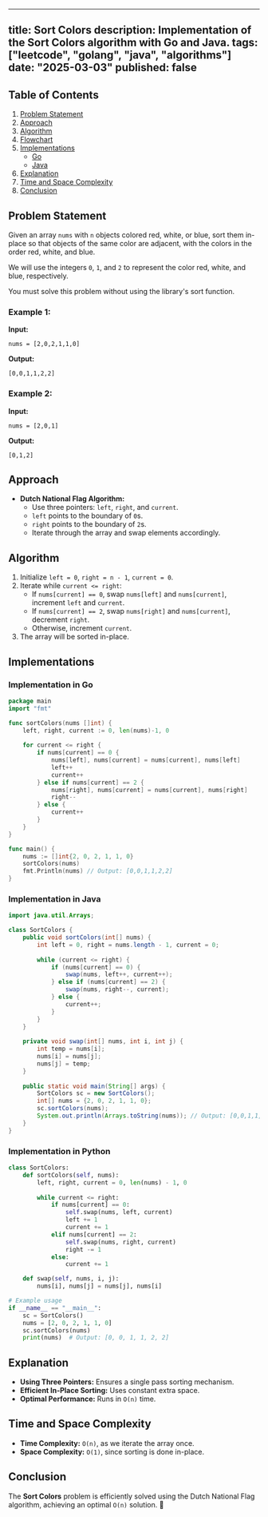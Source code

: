 ---
title: Sort Colors
description: Implementation of the Sort Colors algorithm with Go and Java.
tags: ["leetcode", "golang", "java", "algorithms"]
date: "2025-03-03"
published: false
----------------

## Table of Contents

1. [Problem Statement](#problem-statement)
2. [Approach](#approach)
3. [Algorithm](#algorithm)
4. [Flowchart](#flowchart)
5. [Implementations](#implementations)
   - [Go](#implementation-in-go)
   - [Java](#implementation-in-java)
6. [Explanation](#explanation)
7. [Time and Space Complexity](#time-and-space-complexity)
8. [Conclusion](#conclusion)

## Problem Statement

Given an array `nums` with `n` objects colored red, white, or blue, sort them in-place so that objects of the same color are adjacent, with the colors in the order red, white, and blue.

We will use the integers `0`, `1`, and `2` to represent the color red, white, and blue, respectively.

You must solve this problem without using the library's sort function.

### Example 1:

**Input:**
```
nums = [2,0,2,1,1,0]
```
**Output:**
```
[0,0,1,1,2,2]
```

### Example 2:

**Input:**
```
nums = [2,0,1]
```
**Output:**
```
[0,1,2]
```

## Approach

- **Dutch National Flag Algorithm:**
  - Use three pointers: `left`, `right`, and `current`.
  - `left` points to the boundary of `0`s.
  - `right` points to the boundary of `2`s.
  - Iterate through the array and swap elements accordingly.

## Algorithm

1. Initialize `left = 0`, `right = n - 1`, `current = 0`.
2. Iterate while `current <= right`:
   - If `nums[current] == 0`, swap `nums[left]` and `nums[current]`, increment `left` and `current`.
   - If `nums[current] == 2`, swap `nums[right]` and `nums[current]`, decrement `right`.
   - Otherwise, increment `current`.
3. The array will be sorted in-place.

## Implementations

### Implementation in Go

```go
package main
import "fmt"

func sortColors(nums []int) {
    left, right, current := 0, len(nums)-1, 0
    
    for current <= right {
        if nums[current] == 0 {
            nums[left], nums[current] = nums[current], nums[left]
            left++
            current++
        } else if nums[current] == 2 {
            nums[right], nums[current] = nums[current], nums[right]
            right--
        } else {
            current++
        }
    }
}

func main() {
    nums := []int{2, 0, 2, 1, 1, 0}
    sortColors(nums)
    fmt.Println(nums) // Output: [0,0,1,1,2,2]
}
```

### Implementation in Java

```java
import java.util.Arrays;

class SortColors {
    public void sortColors(int[] nums) {
        int left = 0, right = nums.length - 1, current = 0;
        
        while (current <= right) {
            if (nums[current] == 0) {
                swap(nums, left++, current++);
            } else if (nums[current] == 2) {
                swap(nums, right--, current);
            } else {
                current++;
            }
        }
    }
    
    private void swap(int[] nums, int i, int j) {
        int temp = nums[i];
        nums[i] = nums[j];
        nums[j] = temp;
    }
    
    public static void main(String[] args) {
        SortColors sc = new SortColors();
        int[] nums = {2, 0, 2, 1, 1, 0};
        sc.sortColors(nums);
        System.out.println(Arrays.toString(nums)); // Output: [0,0,1,1,2,2]
    }
}
```

### Implementation in Python

```python
class SortColors:
    def sortColors(self, nums):
        left, right, current = 0, len(nums) - 1, 0
        
        while current <= right:
            if nums[current] == 0:
                self.swap(nums, left, current)
                left += 1
                current += 1
            elif nums[current] == 2:
                self.swap(nums, right, current)
                right -= 1
            else:
                current += 1

    def swap(self, nums, i, j):
        nums[i], nums[j] = nums[j], nums[i]

# Example usage
if __name__ == "__main__":
    sc = SortColors()
    nums = [2, 0, 2, 1, 1, 0]
    sc.sortColors(nums)
    print(nums)  # Output: [0, 0, 1, 1, 2, 2]
```

## Explanation

- **Using Three Pointers:** Ensures a single pass sorting mechanism.
- **Efficient In-Place Sorting:** Uses constant extra space.
- **Optimal Performance:** Runs in `O(n)` time.

## Time and Space Complexity

- **Time Complexity:** `O(n)`, as we iterate the array once.
- **Space Complexity:** `O(1)`, since sorting is done in-place.

## Conclusion

The **Sort Colors** problem is efficiently solved using the Dutch National Flag algorithm, achieving an optimal `O(n)` solution. 🚀

